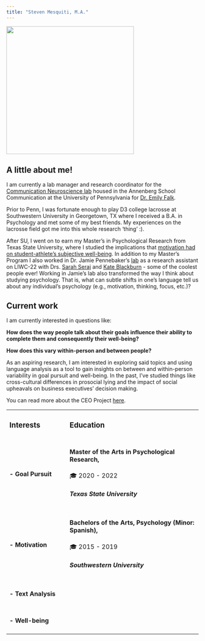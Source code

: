 ```yaml
---
title: "Steven Mesquiti, M.A."
---
```


![](20220812-DSC01310.jpg){width="334"}

## A little about me!

I am currently a lab manager and research coordinator for the [Communication Neuroscience lab](https://www.asc.upenn.edu/research/centers/communication-neuroscience-lab) housed in the Annenberg School Communication at the University of Pennsylvania for [Dr. Emily Falk](https://www.asc.upenn.edu/people/faculty/emily-falk-phd).


Prior to Penn, I was fortunate enough to play D3 college lacrosse at Southwestern University in Georgetown, TX where I received a B.A. in Psychology and met some of my best friends. My experiences on the lacrosse field got me into this whole research 'thing' :).


After SU, I went on to earn my Master's in Psychological Research from Texas State University, where I studied the implications that [motivation had on student-athlete's subjective well-being](https://digital.library.txstate.edu/bitstream/handle/10877/15608/MESQUITI-THESIS-2022.pdf?sequence=1&isAllowed=y). In addition to my Master's Program I also worked in Dr. Jamie Pennebaker's [lab](https://www.words.live/) as a research assistant on LIWC-22 with Drs. [Sarah Seraj](https://www.linkedin.com/in/sarahseraj/) and [Kate Blackburn](https://www.kateblackburn.us/) - some of the coolest people ever! Working in Jamie's lab also transformed the way I think about studying psychology. That is, what can subtle shifts in one's language tell us about any individual's psychology (e.g., motivation, thinking, focus, etc.)?


## Current work

I am currently interested in questions like:

**How does the way people talk about their goals influence their ability to complete them and consequently their well-being?**

**How does this vary within-person and between people?**

As an aspiring research, I am interested in exploring said topics and using language analysis as a tool to gain insights on between and within-person variability in goal pursuit and well-being. In the past, I've studied things like cross-cultural differences in prosocial lying and the impact of social upheavals on business executives' decision making.

You can read more about the CEO Project [here](https://psyarxiv.com/kvar9/).

+:-------------------------+:---------------------------------------------------------+
| ### Interests            | ### Education                                            |
+--------------------------+----------------------------------------------------------+
| #### - Goal Pursuit      | #### Master of the Arts in Psychological Research,       |
|                          |                                                          |
|                          | 🎓 2020 - 2022                                           |
|                          |                                                          |
|                          | ##### Texas State University                             |
+--------------------------+----------------------------------------------------------+
| #### - Motivation        | #### Bachelors of the Arts, Psychology (Minor: Spanish), |
|                          |                                                          |
|                          | 🎓 2015 - 2019                                           |
|                          |                                                          |
|                          | ##### Southwestern University                            |
+--------------------------+----------------------------------------------------------+
| #### - Text Analysis     |                                                          |
+--------------------------+----------------------------------------------------------+
| #### - Well-being        |                                                          |
+--------------------------+----------------------------------------------------------+
